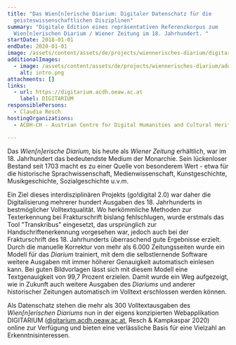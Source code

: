 ```yaml
---
title: "Das Wien[n]erische Diarium: Digitaler Datenschatz für die
  geisteswissenschaftlichen Disziplinen"
summary: "Digitale Edition eines repräsentativen Referenzkorpus zum
  Wien[n]erischen Diarium / Wiener Zeitung im 18. Jahrhundert. "
startDate: 2018-01-01
endDate: 2020-01-01
image: /assets/content/assets/de/projects/wiennerisches-diarium/digitarium_image.jpg
additionalImages:
  - image: /assets/content/assets/de/projects/wiennerisches-diarium/additionalImages/intro.png
    alt: intro.png
attachments: []
links:
  - url: https://digitarium.acdh.oeaw.ac.at
    label: DIGITARIUM
responsiblePersons:
  - Claudia Resch
hostingOrganizations:
  - ACDH-CH - Austrian Centre for Digital Humanities and Cultural Heritage

---
```

Das _Wien\[n\]erische Diarium_, bis heute als _Wiener Zeitung_ erhältlich, war im 18. Jahrhundert das bedeutendste Medium der Monarchie. Sein lückenloser Bestand seit 1703 macht es zu einer Quelle von besonderem Wert - etwa für die historische Sprachwissenschaft, Medienwissenschaft, Kunstgeschichte, Musikgeschichte, Sozialgeschichte u.v.m.

Ein Ziel dieses interdisziplinären Projekts (go!digital 2.0) war daher die Digitalisierung mehrerer hundert Ausgaben des 18. Jahrhunderts in bestmöglicher Volltextqualität. Wo herkömmliche Methoden zur Texterkennung bei Frakturschrift bislang fehlschlugen, wurde erstmals das Tool "Transkribus" eingesetzt, das ursprünglich zur Handschriftenerkennung vorgesehen war, jedoch auch bei der Frakturschrift des 18. Jahrhunderts überraschend gute Ergebnisse erzielt. Durch die manuelle Korrektur von mehr als 6.000 Zeitungsseiten wurde ein Modell für das _Diarium_ trainiert, mit dem die selbstlernende Software weitere Ausgaben mit immer höherer Genauigkeit automatisch einlesen kann. Bei guten Bildvorlagen lässt sich mit diesem Modell eine Textgenauigkeit von 99,7 Prozent erzielen. Damit wurde ein Weg aufgezeigt, wie in Zukunft auch weitere Ausgaben des _Diariums_ und anderer historischer Zeitungen automatisch im Volltext erschlossen werden können.

Als Datenschatz stehen die mehr als 300 Volltextausgaben des _Wien\[n\]erischen Diariums_ nun in der eigens konzipierten Webapplikation DIGITARIUM ([digitarium.acdh.oeaw.ac.at](https://digitarium.acdh.oeaw.ac.at/), Resch & Kampkaspar 2020) online zur Verfügung und bieten eine verlässliche Basis für eine Vielzahl an Erkenntnisinteressen.
